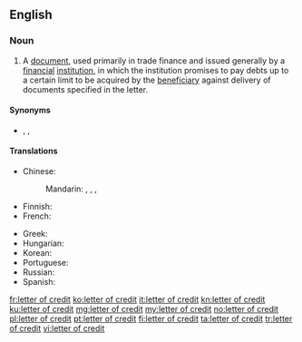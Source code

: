 ==English==

===Noun===
{{wikipedia}}
{{en-noun|letters of credit}}

# {{lb|en|finance|banking}} A [[document]], used primarily in trade finance and issued generally by a [[financial]] [[institution]], in which the institution promises to pay debts up to a certain limit to be acquired by the [[beneficiary]] against delivery of documents specified in the letter.

====Synonyms====
* {{sense|trade finance document}} {{l|en|documentary credit}}, {{l|en|LC}}, {{l|en|L/C}}

====Translations====
{{trans-top|trade finance document}}
* Chinese:
*: Mandarin: {{t+|cmn|信用證|sc=Hani}}, {{t+|cmn|信用证|tr=xìnyòngzhèng|sc=Hani}}, {{t+|cmn|信用狀|sc=Hani}}, {{t+|cmn|信用状|tr=xìnyòngzhuàng|sc=Hani}}
* Finnish: {{t+|fi|remburssi}}
* French: {{t+|fr|lettre de crédit|f}}
{{trans-mid}}
* Greek: {{t|el|τραπεζική πίστωση|f}}
* Hungarian: {{t|hu|hitellevél}}
* Korean: {{t+|ko|신용장}}
* Portuguese: {{t+|pt|carta de crédito}}
* Russian: {{t-needed|ru}}
* Spanish: {{t-needed|es}}
{{trans-bottom}}

[[fr:letter of credit]]
[[ko:letter of credit]]
[[it:letter of credit]]
[[kn:letter of credit]]
[[ku:letter of credit]]
[[mg:letter of credit]]
[[my:letter of credit]]
[[no:letter of credit]]
[[pl:letter of credit]]
[[pt:letter of credit]]
[[fi:letter of credit]]
[[ta:letter of credit]]
[[tr:letter of credit]]
[[vi:letter of credit]]